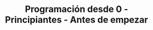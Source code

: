 ---
title: Programación desde 0 - Principiantes - Antes de empezar
description: Este taller no te convertirá en un desarrollador de software, pero te dará los fundamentos necesarios para que puedas construir cualquier carrera en la industria de la tecnología. Solo necesitas una computadora con acceso a internet. Con mi ayuda como [instructor](https://jesusdmedinac.com/about/), avanzarás paso a paso en cada uno de los temas que he preparado para ti.
hero:
  actions:
    - text: Registrarme
      link: https://tally.so/r/3lA8G5
      icon: right-arrow
      variant: primary
    - text: Conocer la ruta de aprendizaje
      link: /roadmap/para-no-programadores
      icon: seti:notebook
---
